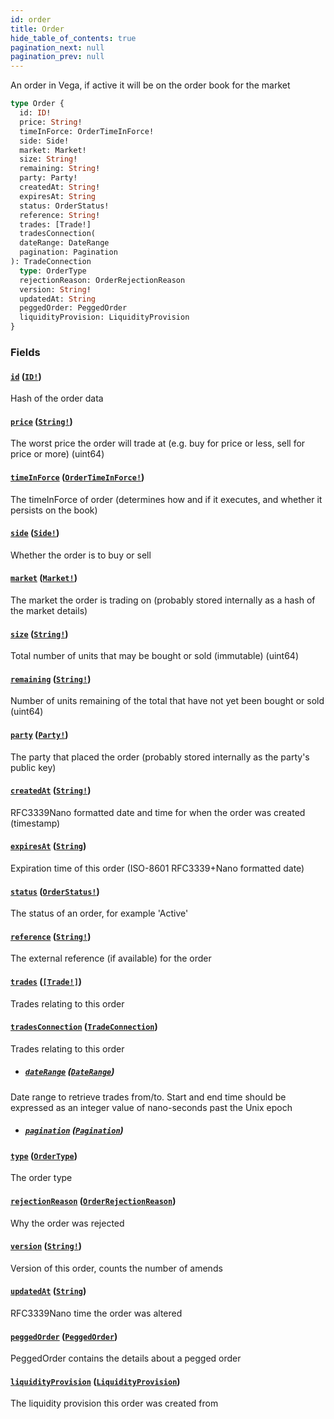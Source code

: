 ```yaml
---
id: order
title: Order
hide_table_of_contents: true
pagination_next: null
pagination_prev: null
---
```



An order in Vega, if active it will be on the order book for the market

```graphql
type Order {
  id: ID!
  price: String!
  timeInForce: OrderTimeInForce!
  side: Side!
  market: Market!
  size: String!
  remaining: String!
  party: Party!
  createdAt: String!
  expiresAt: String
  status: OrderStatus!
  reference: String!
  trades: [Trade!]
  tradesConnection(
  dateRange: DateRange
  pagination: Pagination
): TradeConnection
  type: OrderType
  rejectionReason: OrderRejectionReason
  version: String!
  updatedAt: String
  peggedOrder: PeggedOrder
  liquidityProvision: LiquidityProvision
}
```


### Fields

#### [`id`](#) ([`ID!`](/docs/testnet/graphql/scalars/id))

Hash of the order data


#### [`price`](#) ([`String!`](/docs/testnet/graphql/scalars/string))

The worst price the order will trade at (e.g. buy for price or less, sell for price or more) (uint64)


#### [`timeInForce`](#) ([`OrderTimeInForce!`](/docs/testnet/graphql/enums/order-time-in-force))

The timeInForce of order (determines how and if it executes, and whether it persists on the book)


#### [`side`](#) ([`Side!`](/docs/testnet/graphql/enums/side))

Whether the order is to buy or sell


#### [`market`](#) ([`Market!`](/docs/testnet/graphql/objects/market))

The market the order is trading on (probably stored internally as a hash of the market details)


#### [`size`](#) ([`String!`](/docs/testnet/graphql/scalars/string))

Total number of units that may be bought or sold (immutable) (uint64)


#### [`remaining`](#) ([`String!`](/docs/testnet/graphql/scalars/string))

Number of units remaining of the total that have not yet been bought or sold (uint64)


#### [`party`](#) ([`Party!`](/docs/testnet/graphql/objects/party))

The party that placed the order (probably stored internally as the party's public key)


#### [`createdAt`](#) ([`String!`](/docs/testnet/graphql/scalars/string))

RFC3339Nano formatted date and time for when the order was created (timestamp)


#### [`expiresAt`](#) ([`String`](/docs/testnet/graphql/scalars/string))

Expiration time of this order (ISO-8601 RFC3339+Nano formatted date)


#### [`status`](#) ([`OrderStatus!`](/docs/testnet/graphql/enums/order-status))

The status of an order, for example 'Active'


#### [`reference`](#) ([`String!`](/docs/testnet/graphql/scalars/string))

The external reference (if available) for the order


#### [`trades`](#) ([`[Trade!]`](/docs/testnet/graphql/objects/trade))

Trades relating to this order


#### [`tradesConnection`](#) ([`TradeConnection`](/docs/testnet/graphql/objects/trade-connection))

Trades relating to this order
- ##### [`dateRange`](#) ([`DateRange`](/docs/testnet/graphql/inputs/date-range))

Date range to retrieve trades from/to. Start and end time should be expressed as an integer value of nano-seconds past the Unix epoch


- ##### [`pagination`](#) ([`Pagination`](/docs/testnet/graphql/inputs/pagination))




#### [`type`](#) ([`OrderType`](/docs/testnet/graphql/enums/order-type))

The order type


#### [`rejectionReason`](#) ([`OrderRejectionReason`](/docs/testnet/graphql/enums/order-rejection-reason))

Why the order was rejected


#### [`version`](#) ([`String!`](/docs/testnet/graphql/scalars/string))

Version of this order, counts the number of amends


#### [`updatedAt`](#) ([`String`](/docs/testnet/graphql/scalars/string))

RFC3339Nano time the order was altered


#### [`peggedOrder`](#) ([`PeggedOrder`](/docs/testnet/graphql/objects/pegged-order))

PeggedOrder contains the details about a pegged order


#### [`liquidityProvision`](#) ([`LiquidityProvision`](/docs/testnet/graphql/objects/liquidity-provision))

The liquidity provision this order was created from




